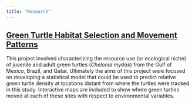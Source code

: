 ```yaml
---
title: "Research"
---
```


## [Green Turtle Habitat Selection and Movement Patterns](GreenTurtleSDM.qmd)

This project involved characterizing the resource use (or ecological
niche) of juvenile and adult green turtles (*Chelonia mydas*) from the
Gulf of Mexico, Brazil, and Qatar. Ultimately the aims of this project
were focused on developing a statistical model that could be used to
predict relative green turtle density at locations distant from where
the turtles were tracked in this study. Interactive maps are included to
show where green turtles moved at each of these sites with respect to
environmental variables.
